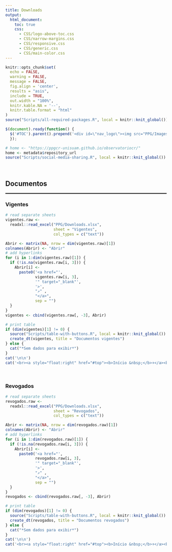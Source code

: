 ```yaml
---
title: Downloads
output:
  html_document:
    toc: true
    css:
      - CSS/logo-above-toc.css
      - CSS/narrow-margins.css
      - CSS/responsive.css
      - CSS/generic.css
      - CSS/main-color.css
---
```


<!--install and/or load all R packages-->
```r
knitr::opts_chunk$set(
  echo = FALSE,
  warning = FALSE,
  message = FALSE,
  fig.align = 'center',
  results = "asis",
  include = TRUE,
  out.width = "100%",
  knitr.kable.NA = '--',
  knitr.table.format = "html"
)
source("Scripts/all-required-packages.R", local = knitr::knit_global())
```

<!--script for inserting LOGO ABOVE THE TOC-->
```js
$(document).ready(function() {
  $('#TOC').parent().prepend('<div id=\"nav_logo\"><img src="PPG/Images/logo-programa.png"></div>');
  });
```

<!--script for sharing-->
<p align="right">
```r
# home <- "https://ppgcr-unisuam.github.io/observatoriocr/"
home <- metadata$repository_url
source("Scripts/social-media-sharing.R", local = knitr::knit_global())
```
</p>

<br>

## **Documentos** {#documentos .tabset}

<!--script for generating HORIZONTAL LINE-->
<hr style="height:2px;border-width:0;color:black;background-color:black">

### **Vigentes** {#vigentes}

```r
# read separate sheets
vigentes.raw <-
  readxl::read_excel("PPG/Downloads.xlsx",
                     sheet = "Vigentes",
                     col_types = c("text"))

Abrir <- matrix(NA, nrow = dim(vigentes.raw)[1])
colnames(Abrir) <- "Abrir"
# add hyperlinks
for (i in 1:dim(vigentes.raw)[1]) {
  if (!is.na(vigentes.raw[i, 3])) {
    Abrir[i] <-
      paste0('<a href="',
             vigentes.raw[i, 3],
             '" target="_blank"',
             '>',
             "↗️" ,
             "</a>",
             sep = "")
  }
}
vigentes <- cbind(vigentes.raw[, -3], Abrir)

# print table
if (dim(vigentes)[1] != 0) {
  source("Scripts/table-with-buttons.R", local = knitr::knit_global())
  create_dt(vigentes, title = "Documentos vigentes")
} else {
  cat("*Sem dados para exibir*")
}
cat('\n\n')
cat('<br><a style="float:right" href="#top"><b>Início &nbsp;</b>⬆️</a><br>')
```

<br>

### **Revogados** {#revogados}

```r
# read separate sheets
revogados.raw <-
  readxl::read_excel("PPG/Downloads.xlsx",
                     sheet = "Revogados",
                     col_types = c("text"))

Abrir <- matrix(NA, nrow = dim(revogados.raw)[1])
colnames(Abrir) <- "Abrir"
# add hyperlinks
for (i in 1:dim(revogados.raw)[1]) {
  if (!is.na(revogados.raw[i, 3])) {
    Abrir[i] <-
      paste0('<a href="',
             revogados.raw[i, 3],
             '" target="_blank"',
             '>',
             "↗️" ,
             "</a>",
             sep = "")
  }
}
revogados <- cbind(revogados.raw[, -3], Abrir)

# print table
if (dim(revogados)[1] != 0) {
  source("Scripts/table-with-buttons.R", local = knitr::knit_global())
  create_dt(revogados, title = "Documentos revogados")
} else {
  cat("*Sem dados para exibir*")
}
cat('\n\n')
cat('<br><a style="float:right" href="#top"><b>Início &nbsp;</b>⬆️</a><br>')
```

<br>
